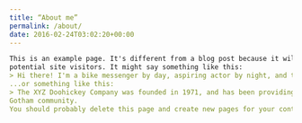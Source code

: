 ```yaml
---
title: “About me”
permalink: /about/
date: 2016-02-24T03:02:20+00:00
---
```


```md
This is an example page. It's different from a blog post because it will stay in one place and will show up in your site navigation (in most themes). Most people start with an About page that introduces them to
potential site visitors. It might say something like this:
> Hi there! I'm a bike messenger by day, aspiring actor by night, and this is my website. I live in Los Angeles, have a great dog named Jack, and I like pi'a coladas. (And gettin' caught in the rain.)
...or something like this:
> The XYZ Doohickey Company was founded in 1971, and has been providing quality doohickeys to the public ever since. Located in Gotham City, XYZ employs over 2,000 people and does all kinds of awesome things for the
Gotham community.
You should probably delete this page and create new pages for your content. Have fun!
```
